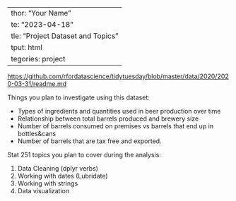   ---
author: "Your Name"
date: "2023-04-18"
title: "Project Dataset and Topics"
output: html
categories: project
---

[https://github.com/rfordatascience/tidytuesday/blob/master/data/2020/2020-03-31/readme.md]()



Things you plan to investigate using this dataset:

- Types of ingredients and quantities used in beer production over time
- Relationship between total barrels produced and brewery size
- Number of barrels consumed on premises vs barrels that end up in bottles&cans
- Number of barrels that are tax free and exported.


Stat 251 topics you plan to cover during the analysis:

1. Data Cleaning (dplyr verbs)
2. Working with dates (Lubridate)
3. Working with strings
4. Data visualization

